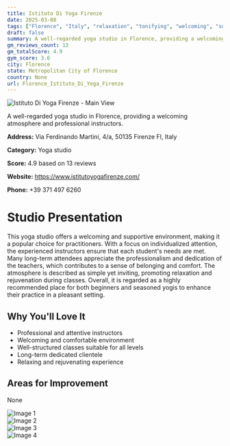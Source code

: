 ```yaml
---
title: Istituto Di Yoga Firenze
date: 2025-03-08
tags: ["Florence", "Italy", "relaxation", "tonifying", "welcoming", "supportive", "Florence"]  
draft: false
summary: A well-regarded yoga studio in Florence, providing a welcoming atmosphere and professional instructors.
gm_reviews_count: 13
gm_totalScore: 4.9
gym_score: 3.6
city: Florence
state: Metropolitan City of Florence
country: None
url: Florence_Istituto_Di_Yoga_Firenze
---
```


<div className="aspect-[16/9] relative my-8">
  <img 
    src="https://lh5.googleusercontent.com/p/AF1QipMGg2hJK_3I9xVNiCI6zZmca7d-GrLfmqH4w0rB=w1920-h1080-k-no"
    alt="Istituto Di Yoga Firenze - Main View"
    className="object-cover absolute inset-0 w-full h-full rounded-lg"
  />
</div>

A well-regarded yoga studio in Florence, providing a welcoming atmosphere and professional instructors.

**Address:** Via Ferdinando Martini, 4/a, 50135 Firenze FI, Italy

**Category:** Yoga studio

**Score:** 4.9 based on 13 reviews

**Website:** https://www.istitutoyogafirenze.com/

**Phone:** +39 371 497 6260

# Studio Presentation

This yoga studio offers a welcoming and supportive environment, making it a popular choice for practitioners. With a focus on individualized attention, the experienced instructors ensure that each student's needs are met. Many long-term attendees appreciate the professionalism and dedication of the teachers, which contributes to a sense of belonging and comfort. The atmosphere is described as simple yet inviting, promoting relaxation and rejuvenation during classes. Overall, it is regarded as a highly recommended place for both beginners and seasoned yogis to enhance their practice in a pleasant setting.



## Why You'll Love It

- Professional and attentive instructors
- Welcoming and comfortable environment
- Well-structured classes suitable for all levels
- Long-term dedicated clientele
- Relaxing and rejuvenating experience

## Areas for Improvement

None

<div className="grid grid-cols-1 xl:grid-cols-2 gap-4 my-8">
<div className="aspect-[4/3] relative"><img src="https://lh3.googleusercontent.com/p/AF1QipOPVNAeVUKipXxulHHcjRQWLoxLM66lH9hTMRP3=w1920-h1080-k-no" alt="Image 1" className="object-cover absolute inset-0 w-full h-full rounded-lg" /></div>
<div className="aspect-[4/3] relative"><img src="https://lh5.googleusercontent.com/p/AF1QipNjd3srVzAajy20xQLI8SzQxa58WfZklSr3J6l7=w1920-h1080-k-no" alt="Image 2" className="object-cover absolute inset-0 w-full h-full rounded-lg" /></div>
<div className="aspect-[4/3] relative"><img src="https://lh5.googleusercontent.com/p/AF1QipMo-y-Z7FQzyufiMeCN5NEU4YZ2PF5U6nDeuVTj=w1920-h1080-k-no" alt="Image 3" className="object-cover absolute inset-0 w-full h-full rounded-lg" /></div>
<div className="aspect-[4/3] relative"><img src="https://lh5.googleusercontent.com/p/AF1QipNI3zovOD7A-uglkZFW-Lzw1wLjC9ot8ClzdYb7=w1920-h1080-k-no" alt="Image 4" className="object-cover absolute inset-0 w-full h-full rounded-lg" /></div>
</div>